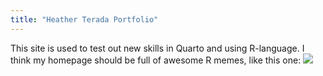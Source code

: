 ```yaml
---
title: "Heather Terada Portfolio"
---
```


This site is used to test out new skills in Quarto and using R-language.
I think my homepage should be full of awesome R memes, like this one:
![](modeling.png)
